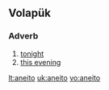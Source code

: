 ==Volapük==
===Adverb===
{{head|vo|adverb}}
# [[tonight]]
# [[this evening]]

[[lt:aneito]]
[[uk:aneito]]
[[vo:aneito]]